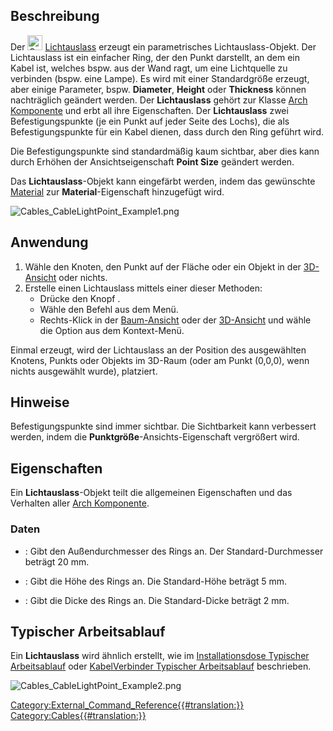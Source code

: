 <languages/>

{{Docnav
|[[Cables_CableConnector/de|KabelVerbinder]]
|[[Cables_Material/de|Kabelmaterial]]
|[[Cables_Workbench/de|Cables]]
|IconL=Cables_CableConnector.svg
|IconR=Cables_Material.svg
|IconC=Cables_workbench_icon.svg
}}

{{GuiCommand/de
|Name=Cables CableLightPoint
|Name/de=Cables Lichtauslass
|MenuLocation=Cables → Lichtauslass erstellen
|Workbenches=[[Cables_Workbench/de|Cables]]
|Shortcut=
|Version=1.0
|SeeAlso=[[Cables_Cable/de|Cables Leitung]], [[Cables_CableBox/de|Cables Installationsdose]]
}}

<span id="Description"></span>
==Beschreibung==

Der [[Image:Cables_CableLightPoint.svg|24px]] [[Cables_CableLightPoint/de|Lichtauslass]] erzeugt ein parametrisches Lichtauslass-Objekt. Der Lichtauslass ist ein einfacher Ring, der den Punkt darstellt, an dem ein Kabel ist, welches bspw. aus der Wand ragt, um eine Lichtquelle zu verbinden (bspw. eine Lampe). Es wird mit einer Standardgröße erzeugt, aber einige Parameter, bspw. '''Diameter''', '''Height''' oder '''Thickness''' können nachträglich geändert werden. Der '''Lichtauslass''' gehört zur Klasse [[Arch_Component/de|Arch Komponente]] und erbt all ihre Eigenschaften. Der '''Lichtauslass''' zwei Befestigungspunkte (je ein Punkt auf jeder Seite des Lochs), die als Befestigungspunkte für ein Kabel dienen, dass durch den Ring geführt wird.

Die Befestigungspunkte sind standardmäßig kaum sichtbar, aber dies kann durch Erhöhen der Ansichtseigenschaft '''Point Size''' geändert werden.

Das '''Lichtauslass'''-Objekt kann eingefärbt werden, indem das gewünschte [[Arch_SetMaterial/de|Material]] zur '''Material'''-Eigenschaft hinzugefügt wird.

[[Image:Cables_CableLightPoint_Example1.png]]
{{Caption|Beispiel des Standard-Lichtauslasses:<br/>Es sind Befestigungspunkte ober- und unterhalb des Rings vorhanden.}}

<span id="Usage"></span>
==Anwendung==

# Wähle den Knoten, den Punkt auf der Fläche oder ein Objekt in der [[3D_view/de|3D-Ansicht]] oder nichts.
# Erstelle einen Lichtauslass mittels einer dieser Methoden:
#* Drücke den Knopf {{Button|[[Image:Cables_CableLightPoint.svg|16px]] [[Cables_CableLightPoint|Lichtauslass erstellen]]}}.
#* Wähle den Befehl {{MenuCommand|Cables → [[Image:Cables_CableLightPoint.svg|16px]] Lichtauslass erstellen}} aus dem Menü.
#* Rechts-Klick in der [[Tree_view/de|Baum-Ansicht]] oder der [[3D_view|3D-Ansicht]] und wähle die Option {{MenuCommand|Cables → [[Image:Cables_CableLightPoint.svg|16px]] Lichtauslass erstellen}} aus dem Kontext-Menü.

Einmal erzeugt, wird der Lichtauslass an der Position des ausgewählten Knotens, Punkts oder Objekts im 3D-Raum (oder am Punkt (0,0,0), wenn nichts ausgewählt wurde), platziert.

<span id="Notes"></span>
==Hinweise==

Befestigungspunkte sind immer sichtbar. Die Sichtbarkeit kann verbessert werden, indem die '''Punktgröße'''-Ansichts-Eigenschaft vergrößert wird.

<span id="Properties"></span>
==Eigenschaften==

Ein '''Lichtauslass'''-Objekt teilt die allgemeinen Eigenschaften und das Verhalten aller [[Arch_Component/de|Arch Komponente]].

<span id="Data"></span>
===Daten===

{{TitleProperty|Cable Light Point}}

* {{PropertyData|Diameter|Length}}: Gibt den Außendurchmesser des Rings an. Der Standard-Durchmesser beträgt 20 mm.
* {{PropertyData|Height|Length}}: Gibt die Höhe des Rings an. Die Standard-Höhe beträgt 5 mm.
* {{PropertyData|Thickness|Length}}: Gibt die Dicke des Rings an. Die Standard-Dicke beträgt 2 mm.

<span id="Typical_workflow"></span>
==Typischer Arbeitsablauf==

Ein '''Lichtauslass''' wird ähnlich erstellt, wie im [[Cables_CableBox/de#Typical workflow| Installationsdose Typischer Arbeitsablauf]] oder [[Cables_CableConnector/de#Typical workflow| KabelVerbinder Typischer Arbeitsablauf]] beschrieben.

[[Image:Cables_CableLightPoint_Example2.png]]
{{Caption|Beispiel eines Kabels, das in einem Lichtauslass endet.}}


{{Docnav
|[[Cables_CableConnector/de|KabelVerbinder]]
|[[Cables_Material/de|Kabelmaterial]]
|[[Cables_Workbench/de|Cables]]
|IconL=Cables_CableConnector.svg
|IconR=Cables_Material.svg
|IconC=Cables_workbench_icon.svg
}}

[[Category:External_Command_Reference{{#translation:}}]]
[[Category:Cables{{#translation:}}]]